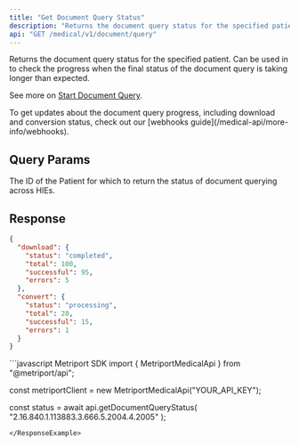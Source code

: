```yaml
---
title: "Get Document Query Status"
description: "Returns the document query status for the specified patient."
api: "GET /medical/v1/document/query"
---
```


Returns the document query status for the specified patient. Can be used in to check the progress
when the final status of the document query is taking longer than expected.

See more on [Start Document Query](/medical-api/api-reference/document/start-document-query).

<Tip>
  To get updates about the document query progress, including download and conversion status,
  check out our [webhooks guide](/medical-api/more-info/webhooks).
</Tip>

## Query Params

<ParamField query="patientId" type="string" required>
  The ID of the Patient for which to return the status of document querying across HIEs.
</ParamField>

## Response

<Snippet file="document-progress.mdx" />

```json
{
  "download": {
    "status": "completed",
    "total": 100,
    "successful": 95,
    "errors": 5
  },
  "convert": {
    "status": "processing",
    "total": 20,
    "successful": 15,
    "errors": 1
  }
}
````

<ResponseExample>
```javascript Metriport SDK
import { MetriportMedicalApi } from "@metriport/api";

const metriportClient = new MetriportMedicalApi("YOUR_API_KEY");

const status = await api.getDocumentQueryStatus(
  "2.16.840.1.113883.3.666.5.2004.4.2005"
);

````
</ResponseExample>

